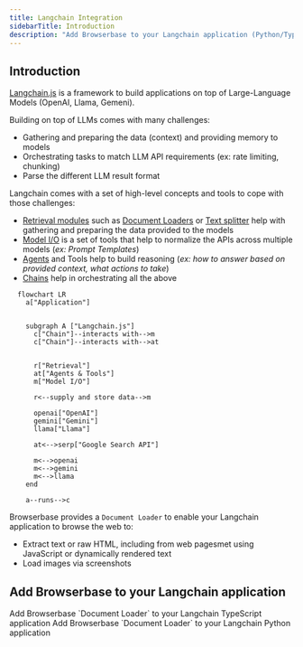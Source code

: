 ```yaml
---
title: Langchain Integration
sidebarTitle: Introduction
description: "Add Browserbase to your Langchain application (Python/TypeScript)"
---
```


## Introduction

[Langchain.js](https://js.langchain.com/docs/get_started/introduction) is a framework to build applications on top of Large-Language Models (OpenAI, Llama, Gemeni).

Building on top of LLMs comes with many challenges:
- Gathering and preparing the data (context) and providing memory to models
- Orchestrating tasks to match LLM API requirements (ex: rate limiting, chunking)
- Parse the different LLM result format

Langchain comes with a set of high-level concepts and tools to cope with those challenges:
- [Retrieval modules](https://js.langchain.com/docs/modules/data_connection/data_connection/) such as [Document Loaders](https://js.langchain.com/docs/modules/data_connection/document_loaders/) or [Text splitter](https://js.langchain.com/docs/modules/data_connection/document_transformers/) help with gathering and preparing the data provided to the models
- [Model I/O](https://js.langchain.com/docs/modules/model_io/) is a set of tools that help to normalize the APIs across multiple models (_ex: Prompt Templates_)
- [Agents](https://js.langchain.com/docs/modules/agents/) and Tools help to build reasoning (_ex: how to answer based on provided context, what actions to take_)
- [Chains](https://js.langchain.com/docs/modules/chains/) help in orchestrating all the above

```mermaid
  flowchart LR
    a["Application"]


    subgraph A ["Langchain.js"]
      c["Chain"]--interacts with-->m
      c["Chain"]--interacts with-->at


      r["Retrieval"]
      at["Agents & Tools"]
      m["Model I/O"]

      r<--supply and store data-->m

      openai["OpenAI"]
      gemini["Gemini"]
      llama["Llama"]

      at<-->serp["Google Search API"]

      m<-->openai
      m<-->gemini
      m<-->llama
    end

    a--runs-->c
```

Browserbase provides a `Document Loader` to enable your Langchain application to browse the web to:
- Extract text or raw HTML, including from web pagesmet using JavaScript or dynamically rendered text
- Load images via screenshots


## Add Browserbase to your Langchain application

<CardGroup cols={2}>
  <Card
    title="Browserbase for Langchain.js"
    icon="book"
    iconType="light"
    href="/integrations/langchain/javascript-typescript"
  >
    Add Browserbase `Document Loader` to your Langchain TypeScript application
  </Card>
  <Card
    title="Browserbase for Langchain (Python)"
    icon="book"
    iconType="light"
    href="/integrations/langchain/python"
  >
    Add Browserbase `Document Loader` to your Langchain Python application
  </Card>
</CardGroup>